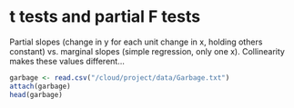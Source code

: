 # t tests and partial F tests

Partial slopes (change in y for each unit change in x, holding others constant) vs. marginal slopes (simple regression, only one x). Collinearity makes these values different...

```r
garbage <- read.csv("/cloud/project/data/Garbage.txt")
attach(garbage)
head(garbage)
```